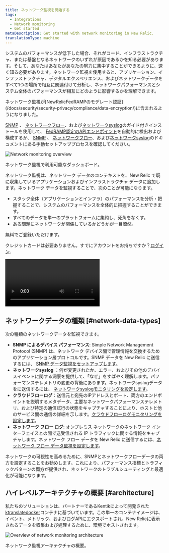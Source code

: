 ```yaml
---
title: ネットワーク監視を開始する
tags:
  - Integrations
  - Network monitoring
  - Get started
metaDescription: Get started with network monitoring in New Relic.
translationType: machine
---
```




システムのパフォーマンスが低下した場合、それがコード、インフラストラクチャ、または基盤となるネットワークのいずれが原因であるかを知る必要があります。そして、あなたはあなたがあなたの努力に集中することができるように、速く知る必要があります。ネットワーク監視を使用すると、アプリケーション、インフラストラクチャ、デジタルエクスペリエンス、およびネットワークデータをすべて1つの場所で相互に関連付けて分析し、ネットワークパフォーマンスとシステム全体のパフォーマンスが相互にどのように影響するかを理解できます。

<Callout variant="tip">
  ネットワーク監視が[NewRelicFedRAMPのモデレート認証](/docs/security/security-privacy/compliance/data-encryption/)に含まれるようになりました。

  [SNMP](/docs/network-performance-monitoring/setup-performance-monitoring/snmp-performance-monitoring/#setup-snmp-monitoring) 、 [ネットワークフロー](/docs/network-performance-monitoring/setup-performance-monitoring/network-flow-monitoring/#setup-network-flow-monitoring)、および[ネットワークsyslog](/docs/network-performance-monitoring/setup-performance-monitoring/network-syslog-monitoring/#setup-network-syslog-monitoring)のガイド付きインストールを使用して、 [FedRAMP認定のAPIエンドポイント](/docs/security/security-privacy/compliance/fedramp-compliant-endpoints/#data-ingest-apis)を自動的に検出および構成するか、 [SNMP](/docs/network-performance-monitoring/setup-performance-monitoring/snmp-performance-monitoring/#manual-setup) 、 [ネットワークフロー](/docs/network-performance-monitoring/setup-performance-monitoring/network-flow-monitoring/#manual-setup)、および[ネットワークsyslog](/docs/network-performance-monitoring/setup-performance-monitoring/network-syslog-monitoring/#manual-setup)のドキュメントにある手動セットアッププロセスを確認してください。
</Callout>

<img
  title="Network monitoring overview"
  alt="Network monitoring overview"
  src={overview}
/>

<figcaption>
  ネットワーク監視で利用可能なダッシュボード。
</figcaption>

ネットワーク監視は、ネットワーク データのコンテキストを、New Relic で既に収集しているアプリケーションおよびインフラストラクチャ データに追加します。ネットワーク データを監視することで、次のことが可能になります。

* スタック全体（アプリケーションとインフラ）のパフォーマンスを分析・把握することで、システムのパフォーマンスを全体的に把握することができます。
* すべてのデータを単一のプラットフォームに集約し、死角をなくす。
* ある問題にネットワークが関係しているかどうかが一目瞭然。

<ButtonGroup>
  <ButtonLink
    role="button"
    to="https://newrelic.com/signup"
    variant="primary"
  >
    無料でご登録いただけます。
  </ButtonLink>
</ButtonGroup>

クレジットカードは必要ありません。すでにアカウントをお持ちですか？[ログイン](https://one.newrelic.com).

<Video
  id="2GH8YrEv9YA"
  type="youtube"
/>

## ネットワークデータの種類 [#network-data-types]

次の種類のネットワークデータを監視できます。

* **SNMP によるデバイス パフォーマンス**: Simple Network Management Protocol (SNMP) は、ネットワーク デバイス間で管理情報を交換するためのアプリケーション層プロトコルです。SNMP データを New Relic に送信するには、 [SNMP データ監視をセットアップします](/docs/network-performance-monitoring/setup-performance-monitoring/snmp-performance-monitoring)。
* **ネットワークsyslog** ：何が変更されたか、エラー、およびその他のデバイスイベントに関する洞察を提供して、「なぜ」をすばやく理解します。パフォーマンステレメトリの変更の背後にあります。ネットワークsyslogデータをに送信するには、 [ネットワークsyslogモニタリングを設定します](/docs/network-performance-monitoring/setup-performance-monitoring/network-syslog-monitoring)。
* **クラウドフローログ**：送信元と宛先のIPアドレスとポート、両方のエンドポイントを説明するメタデータ、主要なネットワークパフォーマンステレメトリ、および特定の通信試行の状態をキャプチャすることにより、ホストと他のサービス間の通信の詳細を示します。[クラウドフローログモニタリングを設定します](/docs/network-performance-monitoring/setup-performance-monitoring/aws-vpc-flow-monitoring)。
* **ネットワーク フロー ログ**: オンプレミス ネットワークのネットワーク インターフェイスとの間で送受信される IP トラフィックに関する情報をキャプチャします。ネットワーク フロー データを New Relic に送信するには、[ネットワーク フロー データ監視を設定します](/docs/network-performance-monitoring/setup-performance-monitoring/network-flow-monitoring)。

<Callout variant="important">
  ネットワークの可視性を高めるために、SNMPとネットワークフローデータの両方を設定することをお勧めします。これにより、パフォーマンス指標とトラフィックパターンの両方が提供され、ネットワークのトラブルシューティングと最適化が可能になります。
</Callout>

## ハイレベルアーキテクチャの概要 [#architecture]

私たちのソリューションは、パートナーであるKentikによって開発された[ktranslatedocker](https://github.com/kentik/ktranslate)コンテナに基づいています。この単一のコンテナイメージは、イベント、メトリック、およびログAPIにエクスポートされ、New Relicに表示されるデータを収集および処理するために、環境でホストされます。

<img
  title="Overview of network monitoring architecture"
  alt="Overview of network monitoring architecture"
  src={npmArchitecture}
/>

<figcaption>
  ネットワーク監視アーキテクチャの概要。
</figcaption>